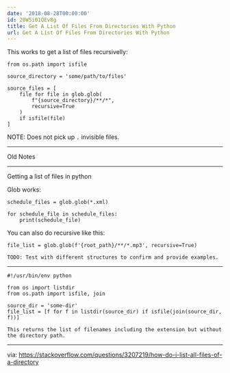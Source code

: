 ```yaml
---
date: '2018-08-28T00:00:00'
id: 20WSi01QEv8g
title: Get A List Of Files From Directories With Python
url: Get A List Of Files From Directories With Python
---
```


This works to get a list of files recursivelly: 


    from os.path import isfile

    source_directory = 'some/path/to/files'

    source_files = [
        file for file in glob.glob(
            f"{source_directory}/**/*",
            recursive=True
        )
        if isfile(file)
    ]

NOTE: Does not pick up `.` invisible files. 






---

Old Notes

---

Getting a list of files in python 

Glob works:

    
    schedule_files = glob.glob(*.xml)
    
    for schedule_file in schedule_files:
        print(schedule_file)


You can also do recursive like this:

    file_list = glob.glob(f'{root_path}/**/*.mp3', recursive=True)
    
    TODO: Test with different structures to confirm and provide examples. 
    
        



--------------------------------------------------------------------------------

    #!/usr/bin/env python
    
    from os import listdir
    from os.path import isfile, join
    
    source_dir = 'some-dir'
    file_list = [f for f in listdir(source_dir) if isfile(join(source_dir, f))]
    
    This returns the list of filenames including the extension but without the directory path.
    
    
    
---

via: https://stackoverflow.com/questions/3207219/how-do-i-list-all-files-of-a-directory